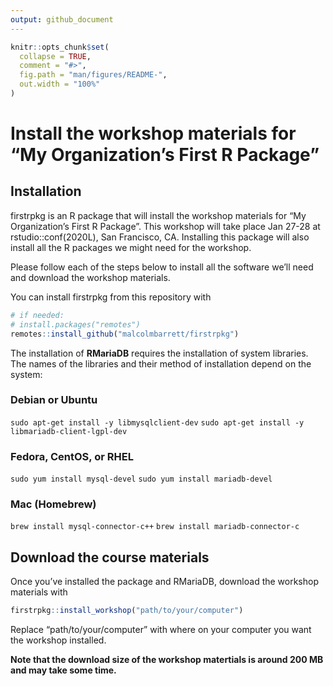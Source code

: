 ```yaml
---
output: github_document
---
```


<!-- README.md is generated from README.Rmd. Please edit that file -->

```r
knitr::opts_chunk$set(
  collapse = TRUE,
  comment = "#>",
  fig.path = "man/figures/README-",
  out.width = "100%"
)
```

# Install the workshop materials for "My Organization's First R Package" 

<!-- badges: start -->
<!-- badges: end -->

## Installation

firstrpkg is an R package that will install the workshop materials for "My Organization's First R Package". This workshop will take place Jan 27-28 at rstudio::conf(2020L), San Francisco, CA. Installing this package will also install all the R packages we might need for the workshop.

Please follow each of the steps below to install all the software we'll need and download the workshop materials.

You can install firstrpkg from this repository with

``` r
# if needed:
# install.packages("remotes")
remotes::install_github("malcolmbarrett/firstrpkg")
```

The installation of **RMariaDB** requires the installation of system libraries. The names of the libraries and their method of installation depend on the system:

### Debian or Ubuntu
`sudo apt-get install -y libmysqlclient-dev`
`sudo apt-get install -y libmariadb-client-lgpl-dev`

### Fedora, CentOS, or RHEL
`sudo yum install mysql-devel`
`sudo yum install mariadb-devel`

### Mac (Homebrew)
`brew install mysql-connector-c++`
`brew install mariadb-connector-c`

## Download the course materials

Once you've installed the package and RMariaDB, download the workshop materials with

``` r
firstrpkg::install_workshop("path/to/your/computer")
```

Replace "path/to/your/computer" with where on your computer you want the workshop installed.

**Note that the download size of the workshop matertials is around 200 MB and may take some time.** 
